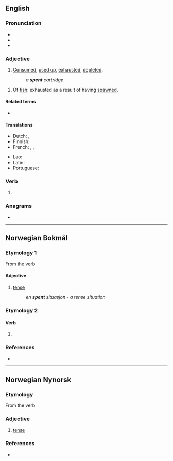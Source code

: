 ==English==

===Pronunciation===
* {{IPA|en|/ˈspɛnt/}}
* {{audio|en|en-us-spent.ogg|Audio (US)}}
* {{rhymes|en|ɛnt}}

===Adjective===
{{en-adj|-}}

# [[consumed|Consumed]], [[used up]], [[exhaust]]ed, [[deplete]]d.
#: ''a '''spent''' cartridge''
# Of [[fish]]: exhausted as a result of having [[spawn]]ed.

====Related terms====
* {{l|en|spent force}}

====Translations====
{{trans-top|used up}}
* Dutch: {{t+|nl|vermoeid}}, {{t+|nl|uitgeput}}
* Finnish: {{t+|fi|käytetty}}
* French: {{t+|fr|épuisé}}, {{t+|fr|fatigué}}, {{t+|fr|éreinté}}
{{trans-mid}}
* Lao: {{t|lo|ໝົດ}}
* Latin: {{t|la|effētus}}
* Portuguese: {{t+|pt|usada}}
{{trans-bottom}}

===Verb===
{{head|en|verb form}}

# {{en-past of|spend}}

===Anagrams===
* {{anagrams|en|a=enpst|pents}}

----

==Norwegian Bokmål==

===Etymology 1===
From the verb {{m|nb|spenne}}

====Adjective====
{{head|nb|adjective|neuter singular|spent|definite singular and plural|spente}}

# [[tense]]
#: ''en '''spent''' situasjon - a tense situation''

===Etymology 2===
====Verb====
{{nb-verb-form}}

# {{inflection of|nb|spenne||past|part}}

===References===
* {{R:The Bokmål Dictionary}}

----

==Norwegian Nynorsk==

===Etymology===
From the verb {{m|nn|spenne}}

===Adjective===
{{head|nn|adjective|neuter singular|spent|definite singular and plural|spente}}

# [[tense]]

===References===
* {{R:The Nynorsk Dictionary}}